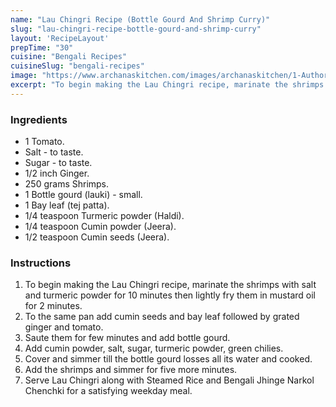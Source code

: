 ---
name: "Lau Chingri Recipe (Bottle Gourd And Shrimp Curry)"
slug: "lau-chingri-recipe-bottle-gourd-and-shrimp-curry"
layout: 'RecipeLayout'
prepTime: "30"
cuisine: "Bengali Recipes"
cuisineSlug: "bengali-recipes"
image: "https://www.archanaskitchen.com/images/archanaskitchen/1-Author/priyanjali/Lau_Chingri_1600.jpg"
excerpt: "To begin making the Lau Chingri recipe, marinate the shrimps with salt and turmeric powder for 10 minutes then lightly fry them in mustard oil for 2 minutes"
---

### Ingredients

- 1 Tomato.
- Salt - to taste.
- Sugar - to taste.
- 1/2 inch Ginger.
- 250 grams Shrimps.
- 1 Bottle gourd (lauki) - small.
- 1 Bay leaf (tej patta).
- 1/4 teaspoon Turmeric powder (Haldi).
- 1/4 teaspoon Cumin powder (Jeera).
- 1/2 teaspoon Cumin seeds (Jeera).

### Instructions

1. To begin making the Lau Chingri recipe, marinate the shrimps with salt and turmeric powder for 10 minutes then lightly fry them in mustard oil for 2 minutes.
1. To the same pan add cumin seeds and bay leaf followed by grated ginger and tomato.
1. Saute them for few minutes and add bottle gourd.
1. Add cumin powder, salt, sugar, turmeric powder, green chilies.
1. Cover and simmer till the bottle gourd losses all its water and cooked.
1. Add the shrimps and simmer for five more minutes.
1. Serve Lau Chingri along with Steamed Rice and Bengali Jhinge Narkol Chenchki for a satisfying weekday meal.
